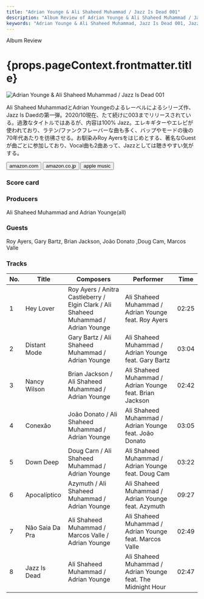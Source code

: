 ```yaml
---
title: "Adrian Younge & Ali Shaheed Muhammad / Jazz Is Dead 001"
description: "Album Review of Adrian Younge & Ali Shaheed Muhammad / Jazz Is Dead 001"
keywords: "Adrian Younge & Ali Shaheed Muhammad, Jazz Is Dead 001, Jazz Is Dead, Adrian Younge, Ali Shaheed Muhammad, エイドリアン・ヤング, アリ・シャヒード・ムハマド, ジャズ・イズ・デッド"
---
```




<p className="largeP">Album Review</p>
<h1 className="h1--no--margin">{props.pageContext.frontmatter.title}</h1>

<Row  className="image-card-group">
	<Column colMd={"3"} colLg={"4"} noGutterMdLeft="">
       <ImageCard>

![Adrian Younge & Ali Shaheed Muhammad / Jazz Is Dead 001](../../images/cd/jazzisdead1L.jpg) 

</ImageCard>
	</Column>
	<Column colMd={"4"} colLg={"8"} noGutterMdLeft="">
	<p>
	Ali Shaheed MuhammadとAdrian Youngeのよるレーベルによるシリーズ作、Jazz Is Daedの第一弾。2020/10現在、たて続けに003までリリースされている。過激なタイトルではあるが、内容は100% Jazz。エレキギターやエレピが使われており、ラテン/ファンクフレーバーな曲も多く、バップやモードの後の70年代あたりを彷彿させる。お馴染みRoy Ayersをはじめとする、著名なGuestが曲ごとに参加しており、Vocal曲も2曲あって、Jazzとしては聴きやすい気がする。
  </p>
  <div>
	  <Button href="https://amzn.to/31gxl0e" kind="primary" size="small" renderIcon={ArrowUpRight24}>
      amazon.com
    </Button>
    <Button href="https://amzn.to/3o044QS" kind="secondary" size="small" renderIcon={ArrowUpRight24}>
      amazon.co.jp
    </Button>
    <Button href="https://apple.co/3jZXg3s" kind="tertiary" size="small" renderIcon={ArrowUpRight24}>
      apple music
    </Button>
	</div>
  </Column>
</Row>
<Row >
  <Column colMd={"4"} colLg={"4"} noGutterMdLeft="">
    <div>
      <h3>Score card</h3>
	    <SliderJS1 value="5" />
      <SliderJS2 value="2" />
	    <SliderJS3 value="2" />
      <SliderJS4 value="8" />
    </div>
  </Column>
  <Column colMd={"4"} colLg={"8"} noGutterMdLeft="">
    <div>
      <h3>Producers</h3>
      <p>
      Ali Shaheed Muhammad and Adrian Younge(all)
      </p>
      <h3>Guests</h3>
      <p>
        Roy Ayers, Gary Bartz, Brian Jackson, João Donato ,Doug Cam, Marcos Valle
      </p>
    </div>
  </Column>
</Row>

<h3>Tracks</h3>

| No. |	 Title          |	 Composers                                                                         	|	 Performer                                                   | Time	 |
| --- |	--------------- | ----------------------------------------------------------------------------------- | ------------------------------------------------------------ | ----- |
|	1	  |	Hey Lover       | Roy Ayers / Anitra Castleberry / Elgin Clark / Ali Shaheed Muhammad / Adrian Younge	|	Ali Shaheed Muhammad / Adrian Younge feat. Roy Ayers         | 02:25 |
|	2	  |	Distant Mode    | Gary Bartz / Ali Shaheed Muhammad / Adrian Younge                                  	|	Ali Shaheed Muhammad / Adrian Younge feat. Gary Bartz        | 03:04 |
|	3	  |	Nancy Wilson    | Brian Jackson / Ali Shaheed Muhammad / Adrian Younge                               	|	Ali Shaheed Muhammad / Adrian Younge feat. Brian Jackson     | 02:42 |
|	4	  |	Conexão         | João Donato / Ali Shaheed Muhammad / Adrian Younge                                	|	Ali Shaheed Muhammad / Adrian Younge feat. João Donato     	 | 03:05 |
|	5	  |	Down Deep       | Doug Carn / Ali Shaheed Muhammad / Adrian Younge                                   	|	Ali Shaheed Muhammad / Adrian Younge feat. Doug Cam          | 03:22 |
|	6	  |	Apocalíptico    | Azymuth / Ali Shaheed Muhammad / Adrian Younge                                     	|	Ali Shaheed Muhammad / Adrian Younge feat. Azymuth           | 09:27 |
|	7	  |	Não Saia Da Pra | Ali Shaheed Muhammad / Marcos Valle / Adrian Younge                                	|	Ali Shaheed Muhammad / Adrian Younge feat. Marcos Valle      | 02:49 |
|	8	  |	Jazz Is Dead    | Ali Shaheed Muhammad / Adrian Younge                                               	|	Ali Shaheed Muhammad / Adrian Younge feat. The Midnight Hour | 02:47 |

